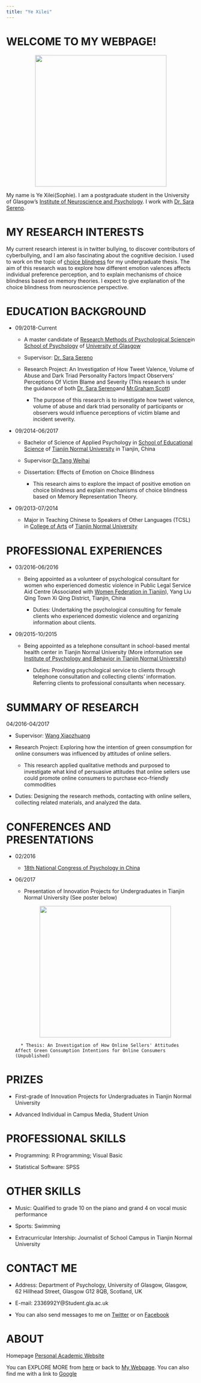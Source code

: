 ```yaml
---
title: "Ye Xilei"
---
```

# WELCOME TO MY WEBPAGE!


<center><img src="My_Picture.jpg" width="350px"></center>


My name is Ye Xilei(Sophie). I am a postgraduate student in the University of Glasgow's
[Institute of Neuroscience and Psychology](http://www.gla.ac.uk/researchinstitutes/neurosciencepsychology/).
I work with [Dr. Sara Sereno](https://www.gla.ac.uk/researchinstitutes/neurosciencepsychology/staff/sarasereno/).

# MY RESEARCH INTERESTS

My current research interest is in twitter bullying, to discover contributors of cyberbullying, and I am also fascinating about the cognitive decision. I used to work on the topic of [choice blindness](https://www.researchgate.net/publication/266912586_The_Influence_of_Facial_Attractiveness_and_Personality_Labels_on_Men_and_Women's_Mate_Preference) for my undergraduate thesis. The aim of this research was to explore how different emotion valences affects individual preference perception, and to explain mechanisms of choice blindness based on memory theories. I expect to give explanation of the choice blindness from neuroscience perspective.

# EDUCATION BACKGROUND

* 09/2018-Current

    * A master candidate of [Research Methods of Psychological Science](https://www.gla.ac.uk/postgraduate/taught/psychologicalscienceresearchmethodsof/)in [School of Psychology](https://www.gla.ac.uk/schools/psychology/) of [University of Glasgow](https://www.gla.ac.uk/)
    
    * Supervisor: [Dr. Sara Sereno](https://www.gla.ac.uk/researchinstitutes/neurosciencepsychology/staff/sarasereno/)
    
    * Research Project: An Investigation of How Tweet Valence, Volume of Abuse and Dark Triad Personality Factors Impact Observers' Perceptions Of Victim Blame and Severity (This research is under the guidance of both [Dr. Sara Sereno](https://www.gla.ac.uk/researchinstitutes/neurosciencepsychology/staff/sarasereno/)and [Mr.Graham Scott](https://www.researchgate.net/profile/Graham_Scott8))
    
        * The purpose of this research is to investigate how tweet valence, volume of abuse and dark triad personality of participants or observers would influence perceptions of victim blame and incident severity.
        

* 09/2014-06/2017

    * Bachelor of Science of Applied Psychology in [School of Educational Science](http://jykx.tjnu.edu.cn/) of [Tianjin Normal University](http://www.tjnu.edu.cn/) in Tianjin, China
    
    * Supervisor:[Dr.Tang Weihai](http://jykx.tjnu.edu.cn/info/1180/2398.htm)
    
    * Dissertation: Effects of Emotion on Choice Blindness
    
        * This research aims to explore the impact of positive emotion on choice blindness and explain mechanisms of choice blindness based on Memory Representation Theory.

* 09/2013-07/2014

    * Major in Teaching Chinese to Speakers of Other Languages (TCSL) in [College of Arts](http://wxy.tjnu.edu.cn/) of [Tianjin Normal University](http://www.tjnu.edu.cn/)
    
# PROFESSIONAL EXPERIENCES

* 03/2016-06/2016

    * Being appointed as a volunteer of psychological consultant for women who experienced domestic violence in Public Legal Service Aid Centre (Associated with [Women Federation in Tianjin](http://www.xinddy.com/zjfl/index.shtml)), Yang Liu Qing Town Xi Qing District, Tianjin, China
    
        * Duties: Undertaking the psychological consulting for female clients who experienced domestic violence and organizing information about clients.
        
* 09/2015-10/2015

    * Being appointed as a telephone consultant in school-based mental health center in Tianjin Normal University (More information see [Institute of Psychology and Behavior in Tianjin Normal University](http://psy.tjnu.edu.cn/index.htm))
    
        * Duties: Providing psychological service to clients through telephone consultation and collecting clients' information. Referring clients to professional consultants when necessary.

# SUMMARY OF RESEARCH

04/2016-04/2017

* Supervisor: [Wang Xiaozhuang](http://psy.tjnu.edu.cn/info/1206/2684.htm)

* Research Project: Exploring how the intention of green consumption for online consumers was influenced by attitudes of online sellers.

    * This research applied qualitative methods and purposed to investigate what kind of persuasive attitudes that online sellers use could promote online consumers to purchase eco-friendly commodities
    
* Duties: Designing the research methods, contacting with online sellers, collecting related materials, and analyzed the data.

# CONFERENCES AND PRESENTATIONS

* 02/2016

    * [18th National Congress of Psychology in China](http://psy.tjnu.edu.cn/info/1071/2863.htm)
    
* 06/2017

    * Presentation of Innovation Projects for Undergraduates in Tianjin Normal University (See poster below)
    
    <center><img src="Poster.jpg" width="350px"></center>

        * Thesis: An Investigation of How Online Sellers' Attitudes Affect Green Consumption Intentions for Online Consumers (Unpublished)

# PRIZES

* First-grade of Innovation Projects for Undergraduates in Tianjin Normal University 

* Advanced Individual in Campus Media, Student Union

# PROFESSIONAL SKILLS

* Programming: R Programming; Visual Basic

* Statistical Software: SPSS

# OTHER SKILLS

* Music: Qualified to grade 10 on the piano and grand 4 on vocal music performance

* Sports: Swimming

* Extracurricular Intership: Journalist of School Campus in Tianjin Normal University

# CONTACT ME

* Address: Department of Psychology, University of Glasgow, Glasgow, 62 Hillhead Street, Glasgow G12 8QB, Scotland, UK

* E-mail: 2336992Y@Student.gla.ac.uk

* You can also send messages to me on [Twitter](https://twitter.com/YXilei) or on [Facebook](https://www.facebook.com/xilei.ye.96)


# ABOUT

Homepage [Personal Academic Website](https://github.com/Sophie0304/mywebpage)

You can EXPLORE MORE from [here](http://www.psy.gla.ac.uk/staff/?id=XY001) or back to [My Webpage](index.html). You can also find me with a link to [Google](http://google.com)